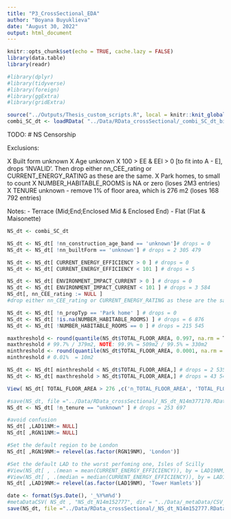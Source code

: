 ```yaml
---
title: "P3_CrossSectional_EDA"
author: "Boyana Buyuklieva"
date: "August 30, 2022"
output: html_document
---
```


```r
knitr::opts_chunk$set(echo = TRUE, cache.lazy = FALSE)
library(data.table)
library(readr)

#library(dplyr)
#library(tidyverse)
#library(foreign)
#library(ggExtra)
#library(gridExtra)

source("../Outputs/Thesis_custom_scripts.R", local = knitr::knit_global())
combi_SC_dt <- loadRData( "../Data/RData_crossSectional/_combi_SC_dt_big_crossSect_EPCs_cleaned_N16m984358.RData")
```


TODO:
# NS Censorship

Exclusions:

X Built form unknown
X Age unknown
X 100 > EE & EEI > 0 [to fit into A - E], drops 'INVALID'. Then drop either nn_CEE_rating or CURRENT_ENERGY_RATING as these are the same. 
X Park homes, to small to count
X NUMBER_HABITABLE_ROOMS is NA or zero (loses 2M3 entries)
X TENURE unknown
- remove 1% of floor area, which is 276 m2  (loses 168 792 entries)

Notes:
- Terrace (Mid;End;Enclosed Mid & Enclosed End)
- Flat (Flat & Maisonette)


```r
NS_dt <- combi_SC_dt

NS_dt <- NS_dt[ !nn_construction_age_band == 'unknown']# drops = 0
NS_dt <- NS_dt[ !nn_builtForm == 'unknown'] # drops = 2 305 479 

NS_dt <- NS_dt[ CURRENT_ENERGY_EFFICIENCY > 0 ] # drops = 0
NS_dt <- NS_dt[ CURRENT_ENERGY_EFFICIENCY < 101 ] # drops = 5

NS_dt <- NS_dt[ ENVIRONMENT_IMPACT_CURRENT > 0 ] # drops = 0
NS_dt <- NS_dt[ ENVIRONMENT_IMPACT_CURRENT < 101 ] # drops = 3 584 
NS_dt[, nn_CEE_rating := NULL ]
#drop either nn_CEE_rating or CURRENT_ENERGY_RATING as these are the same after 0< values <101

NS_dt <- NS_dt[ !n_propTyp == 'Park home' ] # drops = 0
NS_dt <- NS_dt[ !is.na(NUMBER_HABITABLE_ROOMS) ] # drops = 6 876 
NS_dt <- NS_dt[ !NUMBER_HABITABLE_ROOMS == 0 ] # drops = 215 545 

maxthreshold <- round(quantile(NS_dt$TOTAL_FLOOR_AREA, 0.997, na.rm = T),0)
maxthreshold # 99.7% / 379m2, NOTE: 99.9% = 509m2 / 99.5% = 330m2
minthreshold <- round(quantile(NS_dt$TOTAL_FLOOR_AREA, 0.0001, na.rm = T),0) 
minthreshold # 0.01%  = 10m2

NS_dt <- NS_dt[ minthreshold < NS_dt$TOTAL_FLOOR_AREA,] # drops = 2 535
NS_dt <- NS_dt[ maxthreshold > NS_dt$TOTAL_FLOOR_AREA,] # drops = 43 541

View( NS_dt[ TOTAL_FLOOR_AREA > 276 ,c('n_TOTAL_FLOOR_AREA', 'TOTAL_FLOOR_AREA'), with = F] )

#save(NS_dt, file ="../Data/RData_crossSectional/_NS_dt_N14m377170.RData")
NS_dt <- NS_dt[ !n_tenure == "unknown" ] # drops = 253 697
```




```r
#avoid confusion
NS_dt[ ,LAD11NM:= NULL] 
NS_dt[ ,RGN11NM:= NULL] 

#Set the default region to be London
NS_dt[ ,RGN19NM:= relevel(as.factor(RGN19NM), 'London')]

#Set the default LAD to the worst perfoming one, Isles of Scilly
#View(NS_dt[ , .(mean = mean(CURRENT_ENERGY_EFFICIENCY)), by = LAD19NM])
#View(NS_dt[ , .(median = median(CURRENT_ENERGY_EFFICIENCY)), by = LAD19NM])
NS_dt[ ,LAD19NM:= relevel(as.factor(LAD19NM), 'Tower Hamlets')]
```

```r
date <- format(Sys.Date(), '_%Y%m%d')
#metaDataCSV( NS_dt , "NS_dt_N14m152777", dir = "../Data/_metaData/CSV_") #Adds date 
save(NS_dt, file ="../Data/RData_crossSectional/_NS_dt_N14m152777.RData")
```



















